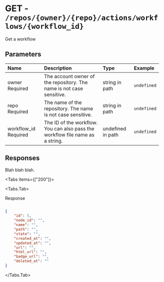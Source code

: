 
# GET - `/repos/{owner}/{repo}/actions/workflows/{workflow_id}`

Get a workflow

## Parameters

| Name | Description | Type | Example |
| :---- | :---- | :---- | :---- |
| owner <span class="bg-blue-100 text-blue-800 text-xs font-medium me-2 px-2.5 py-0.5 rounded dark:bg-blue-900 dark:text-blue-300">Required</span> | The account owner of the repository. The name is not case sensitive. | string in path | `undefined` |
| repo <span class="bg-blue-100 text-blue-800 text-xs font-medium me-2 px-2.5 py-0.5 rounded dark:bg-blue-900 dark:text-blue-300">Required</span> | The name of the repository. The name is not case sensitive. | string in path | `undefined` |
| workflow_id <span class="bg-blue-100 text-blue-800 text-xs font-medium me-2 px-2.5 py-0.5 rounded dark:bg-blue-900 dark:text-blue-300">Required</span> | The ID of the workflow. You can also pass the workflow file name as a string. | undefined in path | `undefined` |

## Responses

Blah blah blah.

<Tabs items={["200"]}>

<Tabs.Tab>

Response

```json

{
    "id": 5,
    "node_id": "",
    "name": "",
    "path": "",
    "state": "",
    "created_at": "",
    "updated_at": "",
    "url": "",
    "html_url": "",
    "badge_url": "",
    "deleted_at": ""
}

```

</Tabs.Tab>

</Tabs>